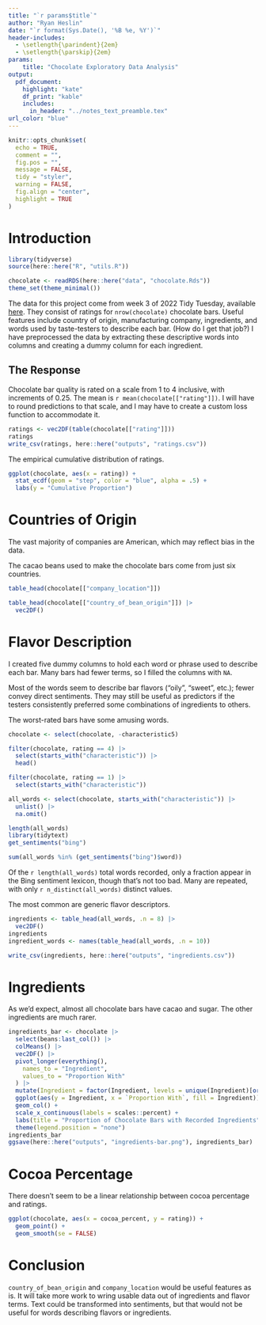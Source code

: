 ---
title: "`r params$title`"
author: "Ryan Heslin"
date: "`r format(Sys.Date(), '%B %e, %Y')`"
header-includes:
  - \setlength{\parindent}{2em}
  - \setlength{\parskip}{2em}
params:
    title: "Chocolate Exploratory Data Analysis"
output:
  pdf_document:
    highlight: "kate"
    df_print: "kable"
    includes:
      in_header: "../notes_text_preamble.tex"
url_color: "blue"
---

```{r setup, include=FALSE}
knitr::opts_chunk$set(
  echo = TRUE,
  comment = "",
  fig.pos = "",
  message = FALSE,
  tidy = "styler",
  warning = FALSE,
  fig.align = "center",
  highlight = TRUE
)
```

# Introduction


```{r}
library(tidyverse)
source(here::here("R", "utils.R"))

chocolate <- readRDS(here::here("data", "chocolate.Rds"))
theme_set(theme_minimal())
```

The data for this project come from week 3 of 
2022 Tidy Tuesday, available [here](https://github.com/rfordatascience/tidytuesday/blob/master/data/2022/2022-01-18/readme.md). They consist of ratings for 
`nrow(chocolate)` chocolate bars. Useful features include country of origin, manufacturing company, 
ingredients, and words used by taste-testers to describe each bar. (How do I get that job?) I have preprocessed the data by extracting these descriptive words into columns and creating a dummy column for each ingredient.

## The Response 


Chocolate bar quality is rated on a scale from 1 to 4 
inclusive, with increments of 0.25. The mean is 
`r mean(chocolate[["rating"]])`. I will have to 
round predictions to that scale, and I may have to 
create a custom loss function to accommodate it.
```{r}
ratings <- vec2DF(table(chocolate[["rating"]]))
ratings
write_csv(ratings, here::here("outputs", "ratings.csv"))
```

The empirical cumulative distribution of ratings.
```{r}
ggplot(chocolate, aes(x = rating)) +
  stat_ecdf(geom = "step", color = "blue", alpha = .5) +
  labs(y = "Cumulative Proportion")
```

# Countries of Origin
The vast majority of companies are American, which 
may reflect bias in the data. 

The cacao beans used to make the chocolate bars come from just six countries.
```{r}
table_head(chocolate[["company_location"]])

table_head(chocolate[["country_of_bean_origin"]]) |>
  vec2DF()
```

# Flavor Description

I created five dummy columns to hold each word or phrase used to describe each bar. Many bars had fewer terms, so I filled the columns with `NA`.

Most of the words seem to describe bar flavors 
("oily", "sweet", etc.); fewer convey direct sentiments. They may still be useful as predictors 
if the testers consistently preferred some 
combinations of ingredients to others.

The worst-rated bars have some amusing words.
```{r}
chocolate <- select(chocolate, -characteristic5)

filter(chocolate, rating == 4) |>
  select(starts_with("characteristic")) |>
  head()

filter(chocolate, rating == 1) |>
  select(starts_with("characteristic"))
```

```{r}
all_words <- select(chocolate, starts_with("characteristic")) |>
  unlist() |>
  na.omit()

length(all_words)
library(tidytext)
get_sentiments("bing")

sum(all_words %in% (get_sentiments("bing")$word))
```

Of the `r length(all_words)` total words recorded, only 
a fraction appear in the Bing sentiment lexicon, though 
that's not too bad. Many are repeated, with only 
`r n_distinct(all_words)` distinct values.


The most common are generic flavor descriptors. 
```{r}
ingredients <- table_head(all_words, .n = 8) |>
  vec2DF()
ingredients
ingredient_words <- names(table_head(all_words, .n = 10))

write_csv(ingredients, here::here("outputs", "ingredients.csv"))
```

# Ingredients 

As we'd expect, almost all chocolate bars have 
cacao and sugar. The other ingredients are much 
rarer.
```{r}
ingredients_bar <- chocolate |>
  select(beans:last_col()) |>
  colMeans() |>
  vec2DF() |>
  pivot_longer(everything(),
    names_to = "Ingredient",
    values_to = "Proportion With"
  ) |>
  mutate(Ingredient = factor(Ingredient, levels = unique(Ingredient)[order(`Proportion With`)])) |>
  ggplot(aes(y = Ingredient, x = `Proportion With`, fill = Ingredient)) +
  geom_col() +
  scale_x_continuous(labels = scales::percent) +
  labs(title = "Proportion of Chocolate Bars with Recorded Ingredients") +
  theme(legend.position = "none")
ingredients_bar
ggsave(here::here("outputs", "ingredients-bar.png"), ingredients_bar)
```

# Cocoa Percentage

There doesn't seem to be a linear relationship between cocoa percentage and ratings.
```{r}
ggplot(chocolate, aes(x = cocoa_percent, y = rating)) +
  geom_point() +
  geom_smooth(se = FALSE)
```

# Conclusion 

`country_of_bean_origin` and `company_location` would be useful features as is. It will take more work to wring usable data out of ingredients and flavor terms. Text could be transformed into sentiments, but that would not be useful for words describing 
flavors or ingredients.
